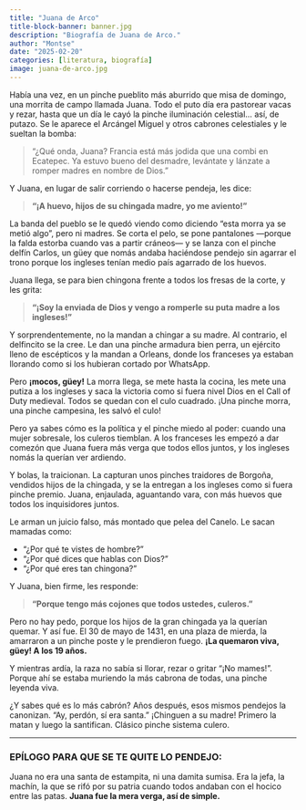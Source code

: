 ```yaml
---
title: "Juana de Arco"
title-block-banner: banner.jpg
description: "Biografía de Juana de Arco."
author: "Montse"
date: "2025-02-20"
categories: [literatura, biografía]
image: juana-de-arco.jpg
---
```


Había una vez, en un pinche pueblito más aburrido que misa de domingo, una morrita de campo llamada Juana. Todo el puto día era pastorear vacas y rezar, hasta que un día le cayó la pinche iluminación celestial... así, de putazo. Se le aparece el Arcángel Miguel y otros cabrones celestiales y le sueltan la bomba:

> "¿Qué onda, Juana? Francia está más jodida que una combi en Ecatepec. Ya estuvo bueno del desmadre, levántate y lánzate a romper madres en nombre de Dios."

Y Juana, en lugar de salir corriendo o hacerse pendeja, les dice:

> **“¡A huevo, hijos de su chingada madre, yo me aviento!”**

La banda del pueblo se le quedó viendo como diciendo “esta morra ya se metió algo”, pero ni madres. Se corta el pelo, se pone pantalones —porque la falda estorba cuando vas a partir cráneos— y se lanza con el pinche delfín Carlos, un güey que nomás andaba haciéndose pendejo sin agarrar el trono porque los ingleses tenían medio país agarrado de los huevos.

Juana llega, se para bien chingona frente a todos los fresas de la corte, y les grita:

> **“¡Soy la enviada de Dios y vengo a romperle su puta madre a los ingleses!”**

Y sorprendentemente, no la mandan a chingar a su madre. Al contrario, el delfincito se la cree. Le dan una pinche armadura bien perra, un ejército lleno de escépticos y la mandan a Orleans, donde los franceses ya estaban llorando como si los hubieran cortado por WhatsApp.

Pero **¡mocos, güey!** La morra llega, se mete hasta la cocina, les mete una putiza a los ingleses y saca la victoria como si fuera nivel Dios en el Call of Duty medieval. Todos se quedan con el culo cuadrado. ¡Una pinche morra, una pinche campesina, les salvó el culo!

Pero ya sabes cómo es la política y el pinche miedo al poder: cuando una mujer sobresale, los culeros tiemblan. A los franceses les empezó a dar comezón que Juana fuera más verga que todos ellos juntos, y los ingleses nomás la querían ver ardiendo.

Y bolas, la traicionan. La capturan unos pinches traidores de Borgoña, vendidos hijos de la chingada, y se la entregan a los ingleses como si fuera pinche premio. Juana, enjaulada, aguantando vara, con más huevos que todos los inquisidores juntos.

Le arman un juicio falso, más montado que pelea del Canelo. Le sacan mamadas como:

* “¿Por qué te vistes de hombre?”
* “¿Por qué dices que hablas con Dios?”
* “¿Por qué eres tan chingona?”

Y Juana, bien firme, les responde:

> **“Porque tengo más cojones que todos ustedes, culeros.”**

Pero no hay pedo, porque los hijos de la gran chingada ya la querían quemar. Y así fue. El 30 de mayo de 1431, en una plaza de mierda, la amarraron a un pinche poste y le prendieron fuego. **¡La quemaron viva, güey! A los 19 años.**

Y mientras ardía, la raza no sabía si llorar, rezar o gritar “¡No mames!”. Porque ahí se estaba muriendo la más cabrona de todas, una pinche leyenda viva.

¿Y sabes qué es lo más cabrón? Años después, esos mismos pendejos la canonizan. “Ay, perdón, sí era santa.” ¡Chinguen a su madre! Primero la matan y luego la santifican. Clásico pinche sistema culero.

---

### **EPÍLOGO PARA QUE SE TE QUITE LO PENDEJO:**

Juana no era una santa de estampita, ni una damita sumisa. Era la jefa, la machín, la que se rifó por su patria cuando todos andaban con el hocico entre las patas.
**Juana fue la mera verga, así de simple.**